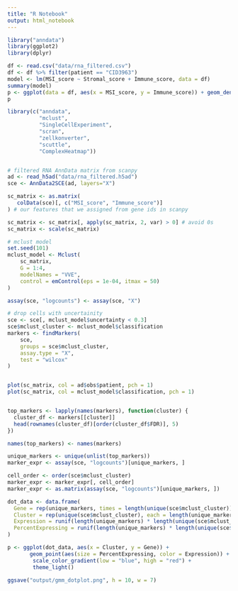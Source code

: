 ```yaml
---
title: "R Notebook"
output: html_notebook
---
```

```r
library("anndata")
library(ggplot2)
library(dplyr)

df <- read.csv("data/rna_filtered.csv")
df <- df %>% filter(patient == "CID3963")
model <- lm(MSI_score ~ Stromal_score + Immune_score, data = df)
summary(model)
p <- ggplot(data = df, aes(x = MSI_score, y = Immune_score)) + geom_density_2d(aes(colour = patient)) + theme_bw()
p
```
```r
library(c("anndata",
          "mclust",
          "SingleCellExperiment",
          "scran",
          "zellkonverter",
          "scuttle",
          "ComplexHeatmap"))


# filtered RNA AnnData matrix from scanpy
ad <- read_h5ad("data/rna_filtered.h5ad")
sce <- AnnData2SCE(ad, layers="X")

sc_matrix <- as.matrix(
   colData(sce)[, c("MSI_score", "Immune_score")]
) # our features that we assigned from gene ids in scanpy

sc_matrix <- sc_matrix[, apply(sc_matrix, 2, var) > 0] # avoid 0s
sc_matrix <- scale(sc_matrix)

# mclust model
set.seed(101)
mclust_model <- Mclust(
    sc_matrix,
    G = 1:4,
    modelNames = "VVE",
    control = emControl(eps = 1e-04, itmax = 50)
)

assay(sce, "logcounts") <- assay(sce, "X")

# drop cells with uncertainity
sce <- sce[, mclust_model$uncertainty < 0.3]
sce$mclust_cluster <- mclust_model$classification
markers <- findMarkers(
    sce,
    groups = sce$mclust_cluster,
    assay.type = "X",
    test = "wilcox"
)


plot(sc_matrix, col = ad$obs$patient, pch = 1)
plot(sc_matrix, col = mclust_model$classification, pch = 1)


top_markers <- lapply(names(markers), function(cluster) {
  cluster_df <- markers[[cluster]]
  head(rownames(cluster_df)[order(cluster_df$FDR)], 5)
})

names(top_markers) <- names(markers)

unique_markers <- unique(unlist(top_markers))
marker_expr <- assay(sce, "logcounts")[unique_markers, ]

cell_order <- order(sce$mclust_cluster)
marker_expr <- marker_expr[, cell_order]
marker_expr <- as.matrix(assay(sce, "logcounts")[unique_markers, ])

dot_data <- data.frame(
  Gene = rep(unique_markers, times = length(unique(sce$mclust_cluster))),
  Cluster = rep(unique(sce$mclust_cluster), each = length(unique_markers)),
  Expression = runif(length(unique_markers) * length(unique(sce$mclust_cluster))),
  PercentExpressing = runif(length(unique_markers) * length(unique(sce$mclust_cluster)), min = 0, max = 100)
)

p <- ggplot(dot_data, aes(x = Cluster, y = Gene)) +
       geom_point(aes(size = PercentExpressing, color = Expression)) +
        scale_color_gradient(low = "blue", high = "red") +
        theme_light()

ggsave("output/gmm_dotplot.png", h = 10, w = 7)

```
